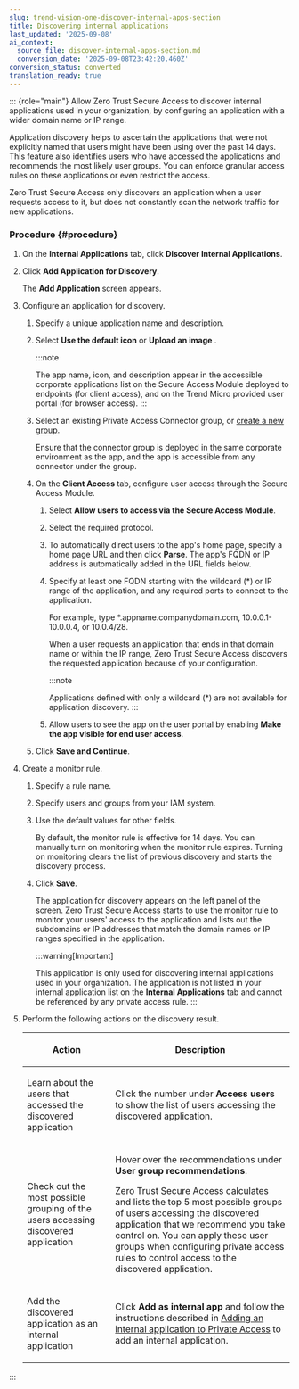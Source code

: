 ```yaml
---
slug: trend-vision-one-discover-internal-apps-section
title: Discovering internal applications
last_updated: '2025-09-08'
ai_context:
  source_file: discover-internal-apps-section.md
  conversion_date: '2025-09-08T23:42:20.460Z'
conversion_status: converted
translation_ready: true
---
```


::: {role="main"}
Allow Zero Trust Secure Access to discover internal applications used in your organization, by configuring an application with a wider domain name or IP range.

Application discovery helps to ascertain the applications that were not explicitly named that users might have been using over the past 14 days. This feature also identifies users who have accessed the applications and recommends the most likely user groups. You can enforce granular access rules on these applications or even restrict the access.

Zero Trust Secure Access only discovers an application when a user requests access to it, but does not constantly scan the network traffic for new applications.

### Procedure {#procedure}

1.  On the **Internal Applications** tab, click **Discover Internal Applications**.

2.  Click **Add Application for Discovery**.

    The **Add Application** screen appears.

3.  Configure an application for discovery.

    1.  Specify a unique application name and description.

    2.  Select **Use the default icon** or **Upload an image** .

        :::note

        The app name, icon, and description appear in the accessible corporate applications list on the Secure Access Module deployed to endpoints (for client access), and on the Trend Micro provided user portal (for browser access).
        :::

    3.  Select an existing Private Access Connector group, or [create a new group](private-access-connector-config.mdx).

        Ensure that the connector group is deployed in the same corporate environment as the app, and the app is accessible from any connector under the group.

    4.  On the **Client Access** tab, configure user access through the Secure Access Module.

        1.  Select **Allow users to access via the Secure Access Module**.

        2.  Select the required protocol.

        3.  To automatically direct users to the app's home page, specify a home page URL and then click **Parse**. The app's FQDN or IP address is automatically added in the URL fields below.

        4.  Specify at least one FQDN starting with the wildcard (\*) or IP range of the application, and any required ports to connect to the application.

            For example, type \*.appname.companydomain.com, 10.0.0.1-10.0.0.4, or 10.0.4/28.

            When a user requests an application that ends in that domain name or within the IP range, Zero Trust Secure Access discovers the requested application because of your configuration.

            :::note

            Applications defined with only a wildcard (\*) are not available for application discovery.
            :::

        5.  Allow users to see the app on the user portal by enabling **Make the app visible for end user access**.

    5.  Click **Save and Continue**.

4.  Create a monitor rule.

    1.  Specify a rule name.

    2.  Specify users and groups from your IAM system.

    3.  Use the default values for other fields.

        By default, the monitor rule is effective for 14 days. You can manually turn on monitoring when the monitor rule expires. Turning on monitoring clears the list of previous discovery and starts the discovery process.

    4.  Click **Save**.

        The application for discovery appears on the left panel of the screen. Zero Trust Secure Access starts to use the monitor rule to monitor your users' access to the application and lists out the subdomains or IP addresses that match the domain names or IP ranges specified in the application.

        :::warning[Important]

        This application is only used for discovering internal applications used in your organization. The application is not listed in your internal application list on the **Internal Applications** tab and cannot be referenced by any private access rule.
        :::

5.  Perform the following actions on the discovery result.

    <table>
    <colgroup>
    <col style="width: 33%" />
    <col style="width: 67%" />
    </colgroup>
    <thead>
    <tr>
    <th><p>Action</p></th>
    <th><p>Description</p></th>
    </tr>
    </thead>
    <tbody>
    <tr>
    <td><p>Learn about the users that accessed the discovered application</p></td>
    <td><p>Click the number under <strong>Access users</strong> to show the list of users accessing the discovered application.</p></td>
    </tr>
    <tr>
    <td><p>Check out the most possible grouping of the users accessing discovered application</p></td>
    <td><p>Hover over the recommendations under <strong>User group recommendations</strong>.</p>
    <p>Zero Trust Secure Access calculates and lists the top 5 most possible groups of users accessing the discovered application that we recommend you take control on. You can apply these user groups when configuring private access rules to control access to the discovered application.</p></td>
    </tr>
    <tr>
    <td><p>Add the discovered application as an internal application</p></td>
    <td><p>Click <strong>Add as internal app</strong> and follow the instructions described in <a href="trend-vision-one-add-internal-application-pac">Adding an internal application to Private Access</a> to add an internal application.</p></td>
    </tr>
    </tbody>
    </table>
:::
